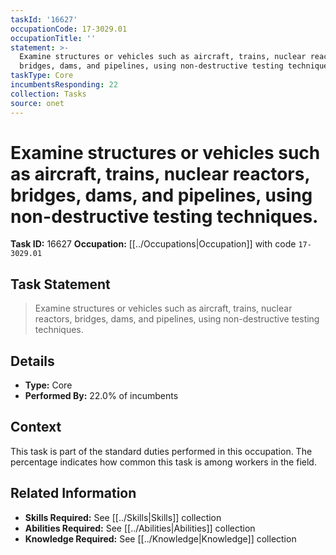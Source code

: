 ```yaml
---
taskId: '16627'
occupationCode: 17-3029.01
occupationTitle: ''
statement: >-
  Examine structures or vehicles such as aircraft, trains, nuclear reactors,
  bridges, dams, and pipelines, using non-destructive testing techniques.
taskType: Core
incumbentsResponding: 22
collection: Tasks
source: onet
---
```

# Examine structures or vehicles such as aircraft, trains, nuclear reactors, bridges, dams, and pipelines, using non-destructive testing techniques.

**Task ID:** 16627
**Occupation:** [[../Occupations|Occupation]] with code `17-3029.01`

## Task Statement

> Examine structures or vehicles such as aircraft, trains, nuclear reactors, bridges, dams, and pipelines, using non-destructive testing techniques.

## Details

- **Type:** Core
- **Performed By:** 22.0% of incumbents

## Context

This task is part of the standard duties performed in this occupation. The percentage indicates how common this task is among workers in the field.

## Related Information

- **Skills Required:** See [[../Skills|Skills]] collection
- **Abilities Required:** See [[../Abilities|Abilities]] collection
- **Knowledge Required:** See [[../Knowledge|Knowledge]] collection
